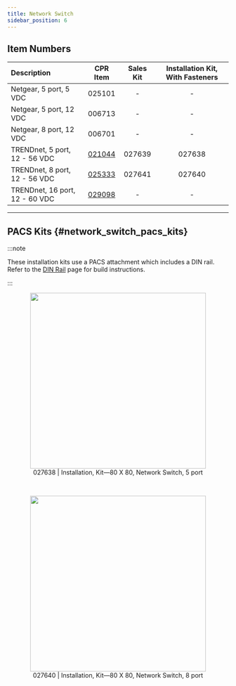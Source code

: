 ```yaml
---
title: Network Switch
sidebar_position: 6
---
```



## Item Numbers

| Description                    |                         CPR Item                         | Sales Kit | Installation Kit, With Fasteners |
| :----------------------------- | :------------------------------------------------------: | :-------: | :------------------------------: |
| Netgear, 5 port, 5 VDC         |                          025101                          |     -     |                -                 |
| Netgear, 5 port, 12 VDC        |                          006713                          |     -     |                -                 |
| Netgear, 8 port, 12 VDC        |                          006701                          |     -     |                -                 |
| TRENDnet, 5 port, 12 - 56 VDC  | [021044](/assets/pdf/clearpath_robotics_021044-TDS1.pdf) |  027639   |              027638              |
| TRENDnet, 8 port, 12 - 56 VDC  | [025333](/assets/pdf/clearpath_robotics_025333-TDS1.pdf) |  027641   |              027640              |
| TRENDnet, 16 port, 12 - 60 VDC | [029098](/assets/pdf/clearpath_robotics_029098-TDS1.pdf) |     -     |                -                 |

---

## PACS Kits {#network_switch_pacs_kits}

<ComponentPacsExplanation />

:::note

These installation kits use a PACS attachment which includes a DIN rail.
Refer to the [DIN Rail](/docs/accessories/din_rail) page for build instructions.

:::

<center>
  <figure>
    <img
      src="/img/accessories_images/network_switch_1.png"
      width="400"
    />
    <figcaption>027638 | Installation, Kit—80 X 80, Network Switch, 5 port</figcaption>
  </figure>
</center>

<br />

<center>
  <figure>
    <img
      src="/img/accessories_images/network_switch_2.png"
      width="400"
    />
    <figcaption>027640 | Installation, Kit—80 X 80, Network Switch, 8 port</figcaption>
  </figure>
</center>

